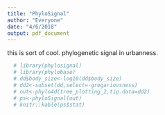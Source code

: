 ```yaml
---
title: "PhyloSignal"
author: "Everyone"
date: "4/6/2018"
output: pdf_document
---
```

this is sort of cool.  phylogenetic signal in urbanness.



  
```r
  # library(phylosignal)
  # library(phylobase)
  # dd$body_size<-log10(dd$body_size)
  # dd2<-subset(dd,select=-gregariousness)
  # out<-phylo4d(tree_plotting_2,tip.data=dd2)
  # ps<-phyloSignal(out)
  # knitr::kable(ps$stat)
```

